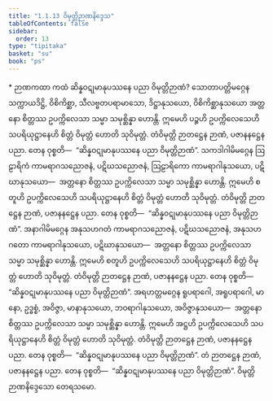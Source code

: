 ```yaml
---
title: "1.1.13 ဝိမုတ္တိဉာဏနိဒ္ဒေသ"
tableOfContents: false
sidebar:
  order: 13
type: "tipitaka"
basket: "su"
book: "ps"
---
```



<DynamicBreadcrumb />

<Paragraph type="center" book="ps">
* ဉာဏကထာ
</Paragraph>


<Division number="64" book="ps" e="ch" v="26" p="4">

<Paragraph number="461" book="ps">
ကထံ ဆိန္နဝဋုမာနုပဿနေ ပညာ ဝိမုတ္တိဉာဏံ? သောတာပတ္တိမဂ္ဂေန သက္ကာယဒိဋ္ဌိ, ဝိစိကိစ္ဆာ, သီလဗ္ဗတပရာမာသော, ဒိဋ္ဌာနုသယော, ဝိစိကိစ္ဆာနုသယော အတ္တနော စိတ္တဿ ဥပက္ကိလေသာ သမ္မာ သမုစ္ဆိန္နာ ဟောန္တိ. ဣမေဟိ ပဉ္စဟိ ဥပက္ကိလေသေဟိ သပရိယုဋ္ဌာနေဟိ စိတ္တံ ဝိမုတ္တံ ဟောတိ သုဝိမုတ္တံ. တံဝိမုတ္တိ ဉာတဋ္ဌေန ဉာဏံ, ပဇာနနဋ္ဌေန ပညာ. တေန ဝုစ္စတိ—  “ဆိန္နဝဋုမာနုပဿနေ ပညာ ဝိမုတ္တိဉာဏံ”.
</Paragraph>

<Paragraph number="462" book="ps">
သကဒါဂါမိမဂ္ဂေန ဩဠာရိကံ ကာမရာဂသညောဇနံ, ပဋိဃသညောဇနံ, ဩဠာရိကော ကာမရာဂါနုသယော, ပဋိဃာနုသယော—  အတ္တနော စိတ္တဿ ဥပက္ကိလေသာ သမ္မာ သမုစ္ဆိန္နာ ဟောန္တိ. ဣမေဟိ စတူဟိ ဥပက္ကိလေသေဟိ သပရိယုဋ္ဌာနေဟိ စိတ္တံ ဝိမုတ္တံ ဟောတိ သုဝိမုတ္တံ. တံဝိမုတ္တိ ဉာတဋ္ဌေန ဉာဏံ, ပဇာနနဋ္ဌေန ပညာ. တေန ဝုစ္စတိ—  “ဆိန္နဝဋုမာနုပဿနေ ပညာ ဝိမုတ္တိဉာဏံ”.
</Paragraph>

<Paragraph number="463" book="ps">
အနာဂါမိမဂ္ဂေန အနုသဟဂတံ ကာမရာဂသညောဇနံ, ပဋိဃသညောဇနံ, အနုသဟဂတော ကာမရာဂါနုသယော, ပဋိဃာနုသယော—  အတ္တနော စိတ္တဿ ဥပက္ကိလေသာ သမ္မာ သမုစ္ဆိန္နာ ဟောန္တိ. ဣမေဟိ စတူဟိ ဥပက္ကိလေသေဟိ သပရိယုဋ္ဌာနေဟိ စိတ္တံ ဝိမုတ္တံ ဟောတိ သုဝိမုတ္တံ. တံဝိမုတ္တိ ဉာတဋ္ဌေန ဉာဏံ, ပဇာနနဋ္ဌေန ပညာ. တေန ဝုစ္စတိ—  “ဆိန္နဝဋုမာနုပဿနေ ပညာ ဝိမုတ္တိဉာဏံ”.
</Paragraph>

<Paragraph number="464" book="ps">
အရဟတ္တမဂ္ဂေန ရူပရာဂေါ, အရူပရာဂေါ, မာနော, ဥဒ္ဓစ္စံ, အဝိဇ္ဇာ, မာနာနုသယော, ဘဝရာဂါနုသယော, အဝိဇ္ဇာနုသယော—  အတ္တနော စိတ္တဿ ဥပက္ကိလေသာ သမ္မာ သမုစ္ဆိန္နာ ဟောန္တိ. ဣမေဟိ အဋ္ဌဟိ ဥပက္ကိလေသေဟိ သပရိယုဋ္ဌာနေဟိ စိတ္တံ ဝိမုတ္တံ ဟောတိ သုဝိမုတ္တံ. တံဝိမုတ္တိ ဉာတဋ္ဌေန ဉာဏံ, ပဇာနနဋ္ဌေန ပညာ. တေန ဝုစ္စတိ—  “ဆိန္နဝဋုမာနုပဿနေ ပညာ ဝိမုတ္တိဉာဏံ”. တံ ဉာတဋ္ဌေန ဉာဏံ, ပဇာနနဋ္ဌေန ပညာ. တေန ဝုစ္စတိ—  “ဆိန္နဝဋုမာနုပဿနေ ပညာ ဝိမုတ္တိဉာဏံ”.

</Paragraph>
</Division>

<Paragraph number="465" type="center" book="ps">
ဝိမုတ္တိဉာဏနိဒ္ဒေသော တေရသမော.
</Paragraph>